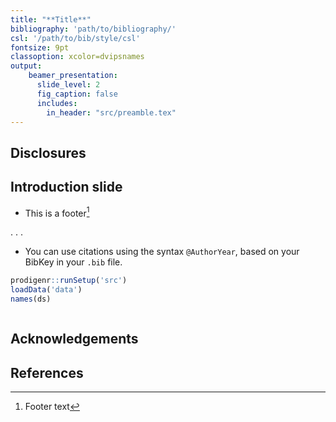 ```yaml
---
title: "**Title**"
bibliography: 'path/to/bibliography/'
csl: '/path/to/bib/style/csl'
fontsize: 9pt
classoption: xcolor=dvipsnames
output:
    beamer_presentation:
      slide_level: 2
      fig_caption: false
      includes:
        in_header: "src/preamble.tex"
---
```


<!-- slide 1 -->
## Disclosures ##

## Introduction slide ##

* This is a footer[^footer]

. . .

* You can use citations using the syntax `@AuthorYear`, based on your
  BibKey in your `.bib` file.

[^footer]: Footer text

```r
prodigenr::runSetup('src') 
loadData('data') 
names(ds)
```

```r

```

## Acknowledgements ##

## References ##

\tiny

